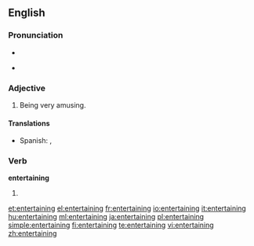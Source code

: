 ==English==

===Pronunciation===
* {{audio|en-us-entertaining.ogg|Audio (US)}}

* {{rhymes|eɪnɪŋ}}

===Adjective===
{{en-adj}}

# Being very amusing.

====Translations====
{{trans-top|amusing}}
* Spanish: {{t-|es|divertido|m}}, {{t-|es|divertida|f}}
{{trans-mid}}
{{trans-bottom}}

===Verb===
'''entertaining'''

# {{present participle of|[[entertain]]}}

[[et:entertaining]]
[[el:entertaining]]
[[fr:entertaining]]
[[io:entertaining]]
[[it:entertaining]]
[[hu:entertaining]]
[[ml:entertaining]]
[[ja:entertaining]]
[[pl:entertaining]]
[[simple:entertaining]]
[[fi:entertaining]]
[[te:entertaining]]
[[vi:entertaining]]
[[zh:entertaining]]